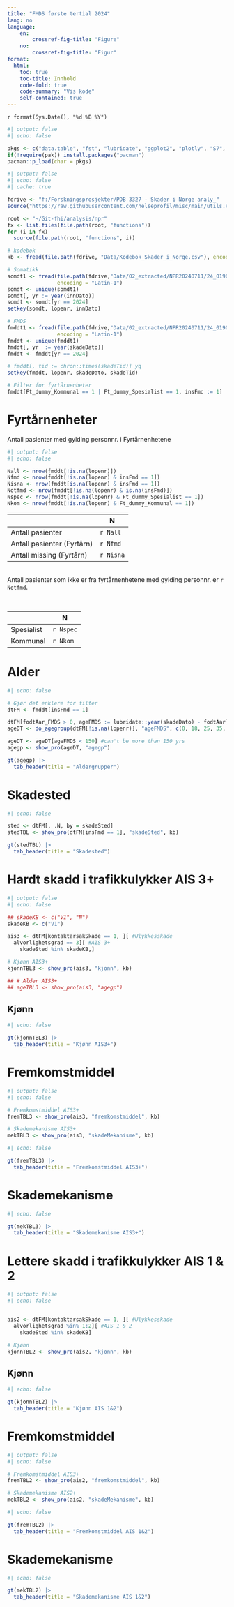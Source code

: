 ```yaml
---
title: "FMDS første tertial 2024"
lang: no
language:
    en:
        crossref-fig-title: "Figure"
    no:
        crossref-fig-title: "Figur"
format:
  html:
    toc: true
    toc-title: Innhold
    code-fold: true
    code-summary: "Vis kode"
    self-contained: true
---
```


`r format(Sys.Date(), "%d %B %Y")`

```r
#| output: false
#| echo: false

pkgs <- c("data.table", "fst", "lubridate", "ggplot2", "plotly", "S7", "stringi", "knitr", "gt")
if(!require(pak)) install.packages("pacman")
pacman::p_load(char = pkgs)
```

```r
#| output: false
#| echo: false
#| cache: true

fdrive <- "f:/Forskningsprosjekter/PDB 3327 - Skader i Norge analy_"
source("https://raw.githubusercontent.com/helseprofil/misc/main/utils.R")

root <- "~/Git-fhi/analysis/npr"
fx <- list.files(file.path(root, "functions"))
for (i in fx)
  source(file.path(root, "functions", i))

# kodebok
kb <- fread(file.path(fdrive, "Data/Kodebok_Skader_i_Norge.csv"), encoding = "Latin-1")

# Somatikk
somdt1 <- fread(file.path(fdrive,"Data/02_extracted/NPR20240711/24_01903_som_til_utlevering.csv"),
                encoding = "Latin-1")
somdt <- unique(somdt1)
somdt[, yr := year(innDato)]
somdt <- somdt[yr == 2024]
setkey(somdt, lopenr, innDato)

# FMDS
fmddt1 <- fread(file.path(fdrive,"Data/02_extracted/NPR20240711/24_01903_fmds_til_utlevering.csv"),
                encoding = "Latin-1")
fmddt <- unique(fmddt1)
fmddt[, yr  := year(skadeDato)]
fmddt <- fmddt[yr == 2024]

# fmddt[, tid := chron::times(skadeTid)] yq
setkey(fmddt, lopenr, skadeDato, skadeTid)

# Filter for fyrtårnenheter
fmddt[Ft_dummy_Kommunal == 1 | Ft_dummy_Spesialist == 1, insFmd := 1]
```


# Fyrtårnenheter

Antall pasienter med gylding personnr. i Fyrtårnenhetene

```r
#| output: false
#| echo: false

Nall <- nrow(fmddt[!is.na(lopenr)])
Nfmd <- nrow(fmddt[!is.na(lopenr) & insFmd == 1])
Nisna <- nrow(fmddt[is.na(lopenr) & insFmd == 1])
Notfmd <- nrow(fmddt[!is.na(lopenr) & is.na(insFmd)])
Nspec <- nrow(fmddt[!is.na(lopenr) & Ft_dummy_Spesialist == 1])
Nkom <- nrow(fmddt[!is.na(lopenr) & Ft_dummy_Kommunal == 1])
```

|                            | N         |
|----------------------------|-----------|
| Antall pasienter           | `r Nall`  |
| Antall pasienter (Fyrtårn) | `r Nfmd`  |
| Antall missing (Fyrtårn)   | `r Nisna` |

<br>
Antall pasienter som ikke er fra fyrtårnenhetene med gylding personnr. er `r Notfmd`. 

<br>

|            | N         |
|------------|-----------|
| Spesialist | `r Nspec` |
| Kommunal   | `r Nkom`  |

# Alder


```r
#| echo: false

# Gjør det enklere for filter
dtFM <- fmddt[insFmd == 1]

dtFM[fodtAar_FMDS > 0, ageFMDS := lubridate::year(skadeDato) - fodtAar]
ageDT <- do_agegroup(dtFM[!is.na(lopenr)], "ageFMDS", c(0, 18, 25, 35, 45, 55, 65, 75, Inf), "agegp")

ageDT <- ageDT[ageFMDS < 150] #can't be more than 150 yrs
agegp <- show_pro(ageDT, "agegp")

gt(agegp) |>
  tab_header(title = "Aldergrupper")

```

# Skadested

```r
#| echo: false

sted <- dtFM[, .N, by = skadeSted]
stedTBL <- show_pro(dtFM[insFmd == 1], "skadeSted", kb)

gt(stedTBL) |>
  tab_header(title = "Skadested")

```

# Hardt skadd i trafikkulykker AIS 3+

```r
#| output: false
#| echo: false

## skadeKB <- c("V1", "N")
skadeKB <- c("V1")

ais3 <- dtFM[kontaktarsakSkade == 1, ][ #Ulykkesskade
  alvorlighetsgrad == 3][ #AIS 3+
    skadeSted %in% skadeKB,]

# Kjønn AIS3+
kjonnTBL3 <- show_pro(ais3, "kjonn", kb)

## # Alder AIS3+
## ageTBL3 <- show_pro(ais3, "agegp")

```

## Kjønn

```r
#| echo: false

gt(kjonnTBL3) |>
  tab_header(title = "Kjønn AIS3+")
```

# Fremkomstmiddel

```r
#| output: false
#| echo: false

# Fremkomstmiddel AIS3+
fremTBL3 <- show_pro(ais3, "fremkomstmiddel", kb)

# Skademekanisme AIS3+
mekTBL3 <- show_pro(ais3, "skadeMekanisme", kb)
```

```r
#| echo: false

gt(fremTBL3) |>
  tab_header(title = "Fremkomstmiddel AIS3+")
```

# Skademekanisme

```r
#| echo: false

gt(mekTBL3) |>
  tab_header(title = "Skademekanisme AIS3+")
```

# Lettere skadd i trafikkulykker AIS 1 & 2 

```r
#| output: false
#| echo: false


ais2 <- dtFM[kontaktarsakSkade == 1, ][ #Ulykkesskade
  alvorlighetsgrad %in% 1:2][ #AIS 1 & 2
    skadeSted %in% skadeKB]

# Kjønn
kjonnTBL2 <- show_pro(ais2, "kjonn", kb)

```


## Kjønn

```r
#| echo: false

gt(kjonnTBL2) |>
  tab_header(title = "Kjønn AIS 1&2")
```

# Fremkomstmiddel

```r
#| output: false
#| echo: false

# Fremkomstmiddel AIS3+
fremTBL2 <- show_pro(ais2, "fremkomstmiddel", kb)

# Skademekanisme AIS2+
mekTBL2 <- show_pro(ais2, "skadeMekanisme", kb)
```

```r
#| echo: false

gt(fremTBL2) |>
  tab_header(title = "Fremkomstmiddel AIS 1&2")
```

# Skademekanisme

```r
#| echo: false

gt(mekTBL2) |>
  tab_header(title = "Skademekanisme AIS 1&2")
```
